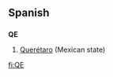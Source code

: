 {{also|q.e.|qe|që}}
==Spanish==

==={{abbreviation|Spanish}}===
'''QE'''

# [[Querétaro]] (Mexican state)

[[fi:QE]]